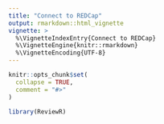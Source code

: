 ```yaml
---
title: "Connect to REDCap"
output: rmarkdown::html_vignette
vignette: >
  %\VignetteIndexEntry{Connect to REDCap}
  %\VignetteEngine{knitr::rmarkdown}
  %\VignetteEncoding{UTF-8}
---
```


```r
knitr::opts_chunk$set(
  collapse = TRUE,
  comment = "#>"
)
```

```r
library(ReviewR)
```
